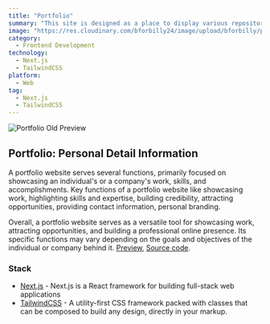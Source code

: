 ```yaml
---
title: "Portfolio"
summary: "This site is designed as a place to display various repository projects as well as my personal portfolio series when I apply for jobs. Modern and responsive, this website showcases projects I've worked on, combining the power of Next.js for optimal performance, and the aesthetics enhanced by Tailwind CSS. "
image: "https://res.cloudinary.com/bforbilly24/image/upload/bforbilly/projects/personal-portfolio-old.webp"
category:
  - Frontend Development
technology:
  - Next.js
  - TailwindCSS
platform:
  - Web
tag: 
  - Next.js
  - TailwindCSS
---
```


![Portfolio Old Preview](https://res.cloudinary.com/bforbilly24/image/upload/bforbilly/projects/personal-portfolio-old.webp)

## Portfolio: Personal Detail Information
A portfolio website serves several functions, primarily focused on showcasing an individual's or a company's work, skills, and accomplishments. Key functions of a portfolio website like showcasing work, highlighting skills and expertise, building credibility, attracting opportunities, providing contact information, personal branding.

Overall, a portfolio website serves as a versatile tool for showcasing work, attracting opportunities, and building a professional online presence. Its specific functions may vary depending on the goals and objectives of the individual or company behind it.
[Preview](https://halim-portfolio-old.vercel.app/), [Source code](https://github.com/bforbilly24/personal-portfolio-next-frontend-app).

### Stack
- [Next.js](https://nextjs.org) - Next.js is a React framework for building full-stack web applications
- [TailwindCSS](https://tailwindcss.com) - A utility-first CSS framework packed with classes that can be composed to build any design, directly in your markup.

